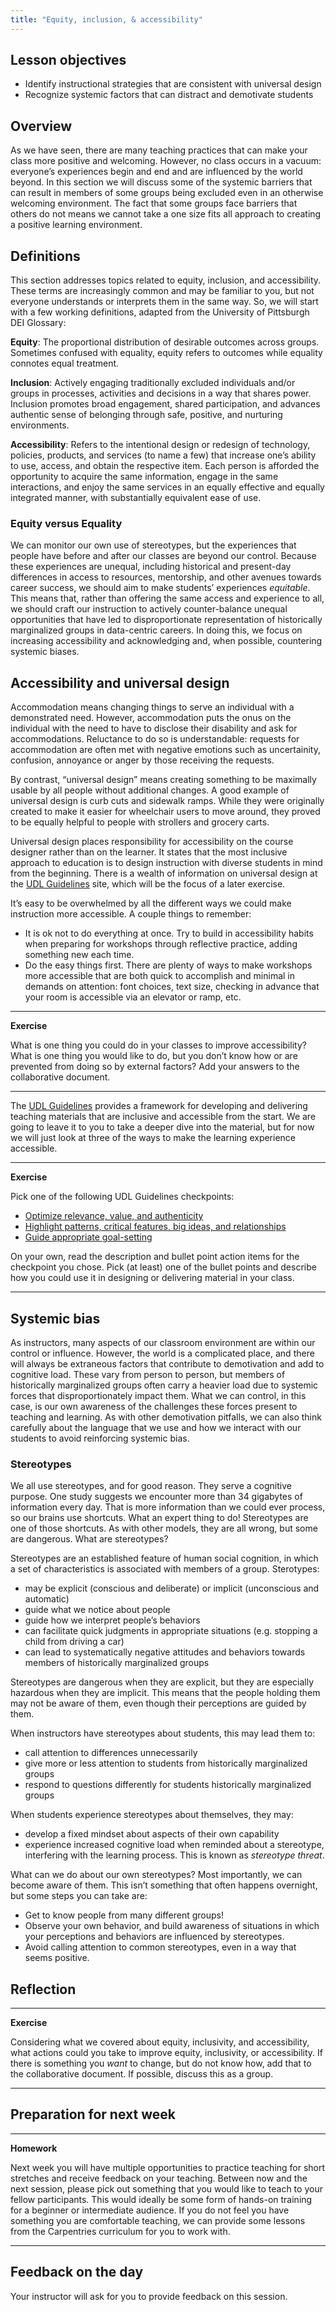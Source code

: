 ```yaml
---
title: "Equity, inclusion, & accessibility"
---
```


## Lesson objectives

+ Identify instructional strategies that are consistent with universal design
+ Recognize systemic factors that can distract and demotivate students

## Overview

As we have seen, there are many teaching practices that can make your class 
more positive and welcoming. However, no class occurs in a vacuum: everyone's 
experiences begin and end and are influenced by the world beyond. In this 
section we will discuss some of the systemic barriers that can result in 
members of some groups being excluded even in an otherwise welcoming 
environment. The fact that some groups face barriers that others do not means 
we cannot take a one size fits all approach to creating a positive learning 
environment.

## Definitions

This section addresses topics related to equity, inclusion, and accessibility. 
These terms are increasingly common and may be familiar to you, but not 
everyone understands or interprets them in the same way. So, we will start with 
a few working definitions, adapted from the University of Pittsburgh DEI 
Glossary:

**Equity**: The proportional distribution of desirable outcomes across groups. 
Sometimes confused with equality, equity refers to outcomes while equality 
connotes equal treatment.

**Inclusion**: Actively engaging traditionally excluded individuals and/or 
groups in processes, activities and decisions in a way that shares power. 
Inclusion promotes broad engagement, shared participation, and advances 
authentic sense of belonging through safe, positive, and nurturing 
environments.

**Accessibility**: Refers to the intentional design or redesign of technology, 
policies, products, and services (to name a few) that increase one's ability to 
use, access, and obtain the respective item. Each person is afforded the 
opportunity to acquire the same information, engage in the same interactions, 
and enjoy the same services in an equally effective and equally integrated 
manner, with substantially equivalent ease of use.

### Equity versus Equality

We can monitor our own use of stereotypes, but the experiences that people have 
before and after our classes are beyond our control. Because these experiences 
are unequal, including historical and present-day differences in access to 
resources, mentorship, and other avenues towards career success, we should aim 
to make students' experiences _equitable_. This means that, rather than 
offering the same access and experience to all, we should craft our instruction
to actively counter-balance unequal opportunities that have led to 
disproportionate representation of historically marginalized groups in 
data-centric careers. In doing this, we focus on increasing accessibility and 
acknowledging and, when possible, countering systemic biases.

## Accessibility and universal design

Accommodation means changing things to serve an individual with a demonstrated 
need. However, accommodation puts the onus on the individual with the need to 
have to disclose their disability and ask for accommodations. Reluctance to do 
so is understandable: requests for accommodation are often met with negative 
emotions such as uncertainity, confusion, annoyance or anger by those receiving 
the requests.

By contrast, "universal design" means creating something to be maximally usable 
by all people without additional changes. A good example of universal design is 
curb cuts and sidewalk ramps. While they were originally created to make it 
easier for wheelchair users to move around, they proved to be equally helpful 
to people with strollers and grocery carts.

Universal design places responsibility for accessibility on the course designer 
rather than on the learner. It states that the most inclusive approach to 
education is to design instruction with diverse students in mind from the 
beginning. There is a wealth of information on universal design at the 
[UDL Guidelines](https://udlguidelines.cast.org/) site, which will be the focus
of a later exercise.

It’s easy to be overwhelmed by all the different ways we could make instruction 
more accessible. A couple things to remember:

+ It is ok not to do everything at once. Try to build in accessibility habits 
when preparing for workshops through reflective practice, adding something new 
each time.
+ Do the easy things first. There are plenty of ways to make workshops more 
accessible that are both quick to accomplish and minimal in demands on 
attention: font choices, text size, checking in advance that your room is 
accessible via an elevator or ramp, etc.

***

**Exercise**

What is one thing you could do in your classes to improve accessibility? What 
is one thing you would like to do, but you don't know how or are prevented from 
doing so by external factors? Add your answers to the collaborative document.

***

The [UDL Guidelines](https://udlguidelines.cast.org/) provides a framework for 
developing and delivering teaching materials that are inclusive and accessible 
from the start. We are going to leave it to you to take a deeper dive into the 
material, but for now we will just look at three of the ways to make the 
learning experience accessible.

***

**Exercise**

Pick one of the following UDL Guidelines checkpoints:

+ [Optimize relevance, value, and authenticity](https://udlguidelines.cast.org/engagement/recruiting-interest/relevance-value-authenticity)
+ [Highlight patterns, critical features, big ideas, and relationships](https://udlguidelines.cast.org/representation/comprehension/patterns-features)
+ [Guide appropriate goal-setting](https://udlguidelines.cast.org/action-expression/executive-functions/goal-setting/goal-setting)

On your own, read the description and bullet point action items for the 
checkpoint you chose. Pick (at least) one of the bullet points and describe how 
you could use it in designing or delivering material in your class.

***

## Systemic bias

As instructors, many aspects of our classroom environment are within our 
control or influence. However, the world is a complicated place, and there will 
always be extraneous factors that contribute to demotivation and add to 
cognitive load. These vary from person to person, but members of historically 
marginalized groups often carry a heavier load due to systemic forces that 
disproportionately impact them. What we can control, in this case, is our own 
awareness of the challenges these forces present to teaching and learning. As 
with other demotivation pitfalls, we can also think carefully about the 
language that we use and how we interact with our students to avoid reinforcing 
systemic bias.

### Stereotypes

We all use stereotypes, and for good reason. They serve a cognitive purpose. 
One study suggests we encounter more than 34 gigabytes of information every 
day. That is more information than we could ever process, so our brains use 
shortcuts. What an expert thing to do! Stereotypes are one of those shortcuts. 
As with other models, they are all wrong, but some are dangerous. What are 
stereotypes?

Stereotypes are an established feature of human social cognition, in which a 
set of characteristics is associated with members of a group. Sterotypes:

+ may be explicit (conscious and deliberate) or implicit (unconscious and 
  automatic)
+ guide what we notice about people
+ guide how we interpret people’s behaviors
+ can facilitate quick judgments in appropriate situations (e.g. stopping a 
  child from driving a car)
+ can lead to systematically negative attitudes and behaviors towards members 
of historically marginalized groups

Stereotypes are dangerous when they are explicit, but they are especially 
hazardous when they are implicit. This means that the people holding them may 
not be aware of them, even though their perceptions are guided by them.

When instructors have stereotypes about students, this may lead them to:

+ call attention to differences unnecessarily
+ give more or less attention to students from historically marginalized groups
+ respond to questions differently for students historically marginalized 
groups

When students experience stereotypes about themselves, they may:

+ develop a fixed mindset about aspects of their own capability
+ experience increased cognitive load when reminded about a stereotype, 
interfering with the learning process. This is known as _stereotype threat_.

What can we do about our own stereotypes? Most importantly, we can become aware 
of them. This isn't something that often happens overnight, but some steps you 
can take are:

+ Get to know people from many different groups!
+ Observe your own behavior, and build awareness of situations in which your 
perceptions and behaviors are influenced by stereotypes.
+ Avoid calling attention to common stereotypes, even in a way that seems 
positive.

## Reflection

***

**Exercise**

Considering what we covered about equity, inclusivity, and accessibility, what 
actions could you take to improve equity, inclusivity, or accessibility. If 
there is something you _want_ to change, but do not know how, add that to the 
collaborative document. If possible, discuss this as a group.

***

## Preparation for next week

***

**Homework**

Next week you will have multiple opportunities to practice 
teaching for short stretches and receive feedback on your teaching. Between now 
and the next session, please pick out something that you would like to teach to 
your fellow participants. This would ideally be some form of hands-on training 
for a beginner or intermediate audience. If you do not feel you have something 
you are comfortable teaching, we can provide some lessons from the Carpentries 
curriculum for you to work with.

***

## Feedback on the day

Your instructor will ask for you to provide feedback on this session.